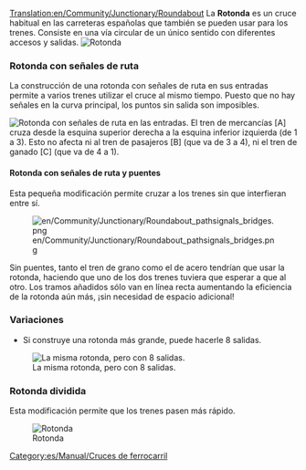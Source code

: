 [[Translation:en/Community/Junctionary/Roundabout]]
{{es/Community/Junctionary/Menú de Cruces}}
La '''Rotonda''' es un cruce habitual en las carreteras españolas que también se pueden usar para los trenes. Consiste en una vía circular de un único sentido con diferentes accesos y salidas.
[[File:en/Community/Junctionary/Roundabout.png|none|frame|Rotonda]]

{{es/Community/Junctionary/Criterios sobre cruces|Barato|1|0|0|0|0||0|0|0|1|||Los trenes averiados afectan a todo el cruce.|
*Puede trabajar hasta con 2 trenes a la vez.
*Haciéndola más grande, puede crear una rotonda de 8 vías.
*Puede causar atascos de tráfico.
*Área: 6 x 6
}}

===Rotonda con señales de ruta===
La construcción de una rotonda con señales de ruta en sus entradas permite a varios trenes utilizar el cruce al mismo tiempo. Puesto que no hay señales en la curva principal, los puntos sin salida son imposibles.

[[File:en/Community/Junctionary/Roundabout pathsignals.png|none|frame|Rotonda con señales de ruta en las entradas.]]
El tren de mercancías [A] cruza desde la esquina superior derecha a la esquina inferior izquierda (de 1 a 3). Esto no afecta ni al tren de pasajeros [B] (que va de 3 a 4), ni el tren de ganado [C] (que va de 4 a 1).

{{es/Community/Junctionary/Criterios sobre cruces|Barato|1|0|0|0|0||0|0|0||3||Impossible|
*Bajo coste, bajo consumo de espacio y relativa alta eficiencia.}}

====Rotonda con señales de ruta y puentes====
Esta pequeña modificación permite cruzar a los trenes sin que interfieran entre sí.

[[File:en/Community/Junctionary/Roundabout pathsignals bridges.png]]

Sin puentes, tanto el tren de grano como el de acero tendrían que usar la rotonda, haciendo que uno de los dos trenes tuviera que esperar a que al otro. Los tramos añadidos sólo van en línea recta aumentando la eficiencia de la rotonda aún más, ¡sin necesidad de espacio adicional!

{{es/Community/Junctionary/Criterios sobre cruces|Barato|1|0|1|0|0||0|0|0||3||Impossible|}}

===Variaciones===
*Si construye una rotonda más grande, puede hacerle 8 salidas.
[[File:en/Community/Junctionary/Basic Roundabout 8-way.png|none|frame|La misma rotonda, pero con 8 salidas.]]

===Rotonda dividida===
Esta modificación permite que los trenes pasen más rápido.

[[File:en/Community/Junctionary/Split Roundabout.png|none|frame|Rotonda]]

{{es/Community/Junctionary/Criterios sobre cruces|Barato|1|0|0|0|0||0|0|0|1|||Las averías en los trenes afectan a todo el cruce.|
*Puede manejar hasta 7-8 trenes a la vez.
*Bajas posibilidades de causar atascos de tráfico si hay menos de 8 trenes.
*Área: 33 x 33
}}

[[Category:es/Manual/Cruces de ferrocarril]]